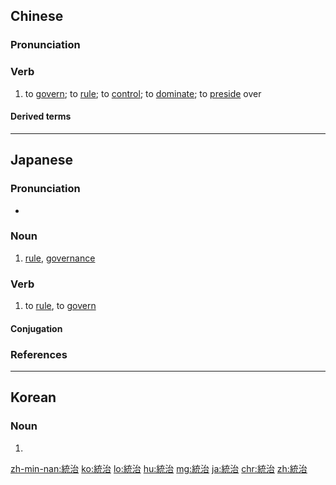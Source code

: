 {{also|统治}}
==Chinese==
{{zh-forms|s=统治}}

===Pronunciation===
{{zh-pron
|m=tǒngzhì
|c=tung2 zi6
|h=pfs=thúng-chhṳ
|mn=xm,zz,tw:thóng-tī/qz:thóng-tǐ
|ma=Zh-tongzhì.ogg
|cat=v
}}

===Verb===
{{zh-verb}}

# to [[govern]]; to [[rule]]; to [[control]]; to [[dominate]]; to [[preside]] over
#: {{zh-x|統治 集團|'''ruling''' circle}}

====Derived terms====
{{zh-der|統治階級|統治者}}

{{zh-cat|Elementary}}

----

==Japanese==
{{ja-kanjitab|とう|ち|yomi=o}}

===Pronunciation===
* {{ja-pron|とうち|y=o|acc=1|acc_ref=NHK}}

===Noun===
{{ja-noun|とうち}}

# [[rule]], [[governance]]

===Verb===
{{ja-verb-suru|tr=trans|とうち}}

# to [[rule]], to [[govern]]

====Conjugation====
{{ja-suru|とうち}}

===References===
<references/>

----

==Korean==
{{ko-hanjatab}}

===Noun===
{{ko-noun|hj|hangeul=통치}}

# {{hanja form of|통치|[[rule]]}}

[[zh-min-nan:統治]]
[[ko:統治]]
[[lo:統治]]
[[hu:統治]]
[[mg:統治]]
[[ja:統治]]
[[chr:統治]]
[[zh:統治]]